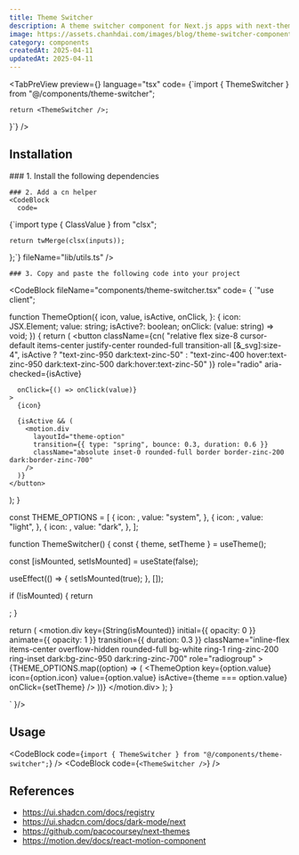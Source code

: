 ```yaml
---
title: Theme Switcher
description: A theme switcher component for Next.js apps with next-themes and Tailwind CSS, supporting system, light, and dark modes.
image: https://assets.chanhdai.com/images/blog/theme-switcher-component.webp
category: components
createdAt: 2025-04-11
updatedAt: 2025-04-11
---
```


<TabPreView
  preview={<ThemeSwitcher />}
  language="tsx"
  code=
{`import { ThemeSwitcher } from "@/components/theme-switcher";

    return <ThemeSwitcher />;
}`}
/>

## Installation

<TabGroup>
  <TabPanel value="preview">
      <TabInstall
        pnpmCode="pnpm install next-themes lucide-react motion clsx tailwind-merge"
        yarnCode="yarn install next-themes lucide-react motion clsx tailwind-merge"
        npmCode="npm install next-themes lucide-react motion clsx tailwind-merge"
        bunCode="bun install next-themes lucide-react motion clsx tailwind-merge"
        language="bash"
      />
  </TabPanel>

  <TabPanel value="code">
    ### 1. Install the following dependencies 
    <TabInstall
        pnpmCode="pnpm install next-themes lucide-react motion clsx tailwind-merge"
        yarnCode="yarn install next-themes lucide-react motion clsx tailwind-merge"
        npmCode="npm install next-themes lucide-react motion clsx tailwind-merge"
        bunCode="bun install next-themes lucide-react motion clsx tailwind-merge"
        language="bash"
      />

    ### 2. Add a cn helper 
    <CodeBlock 
      code=
{`import type { ClassValue } from "clsx";

    return twMerge(clsx(inputs));
};`}
            fileName="lib/utils.ts"
            />

    ### 3. Copy and paste the following code into your project
   <CodeBlock 
   fileName="components/theme-switcher.tsx"
   code=
  {
    `"use client";



function ThemeOption({
  icon,
  value,
  isActive,
  onClick,
}: {
  icon: JSX.Element;
  value: string;
  isActive?: boolean;
  onClick: (value: string) => void;
}) {
  return (
    <button
      className={cn(
        "relative flex size-8 cursor-default items-center justify-center rounded-full transition-all [&_svg]:size-4",
        isActive
          ? "text-zinc-950 dark:text-zinc-50"
          : "text-zinc-400 hover:text-zinc-950 dark:text-zinc-500 dark:hover:text-zinc-50"
      )}
      role="radio"
      aria-checked={isActive}
      
      onClick={() => onClick(value)}
    >
      {icon}

      {isActive && (
        <motion.div
          layoutId="theme-option"
          transition={{ type: "spring", bounce: 0.3, duration: 0.6 }}
          className="absolute inset-0 rounded-full border border-zinc-200 dark:border-zinc-700"
        />
      )}
    </button>
  );
}

const THEME_OPTIONS = [
  {
    icon: <MonitorIcon />,
    value: "system",
  },
  {
    icon: <SunIcon />,
    value: "light",
  },
  {
    icon: <MoonStarIcon />,
    value: "dark",
  },
];

function ThemeSwitcher() {
  const { theme, setTheme } = useTheme();

  const [isMounted, setIsMounted] = useState(false);

  useEffect(() => {
    setIsMounted(true);
  }, []);

  if (!isMounted) {
    return <div className="flex h-8 w-24" />;
  }

  return (
    <motion.div
      key={String(isMounted)}
      initial={{ opacity: 0 }}
      animate={{ opacity: 1 }}
      transition={{ duration: 0.3 }}
      className="inline-flex items-center overflow-hidden rounded-full bg-white ring-1 ring-zinc-200 ring-inset dark:bg-zinc-950 dark:ring-zinc-700"
      role="radiogroup"
    >
      {THEME_OPTIONS.map((option) => (
        <ThemeOption
          key={option.value}
          icon={option.icon}
          value={option.value}
          isActive={theme === option.value}
          onClick={setTheme}
        />
      ))}
    </motion.div>
  );
}

`
  }/>
  </TabPanel>
</TabGroup>

## Usage

<CodeBlock
  code={`import { ThemeSwitcher } from "@/components/theme-switcher";`}
/>
<CodeBlock code={`<ThemeSwitcher />`} />

## References

- https://ui.shadcn.com/docs/registry
- https://ui.shadcn.com/docs/dark-mode/next
- https://github.com/pacocoursey/next-themes
- https://motion.dev/docs/react-motion-component
